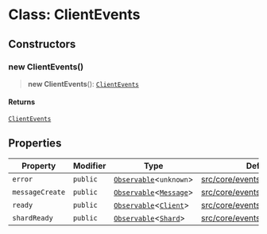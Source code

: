 # Class: ClientEvents

## Constructors

### new ClientEvents()

> **new ClientEvents**(): [`ClientEvents`](ClientEvents.mdx)

#### Returns

[`ClientEvents`](ClientEvents.mdx)

## Properties

| Property | Modifier | Type | Defined in |
| ------ | ------ | ------ | ------ |
| `error` | `public` | [`Observable`](Observable.mdx)\<`unknown`\> | [src/core/events/ClientEvents.ts:10](https://github.com/devdimer/cordium.js/blob/cfa1fbbb6bea11406ac7a0f9fe16ea54d3dc8144/src/core/events/ClientEvents.ts#L10) |
| `messageCreate` | `public` | [`Observable`](Observable.mdx)\<[`Message`](Message.mdx)\> | [src/core/events/ClientEvents.ts:9](https://github.com/devdimer/cordium.js/blob/cfa1fbbb6bea11406ac7a0f9fe16ea54d3dc8144/src/core/events/ClientEvents.ts#L9) |
| `ready` | `public` | [`Observable`](Observable.mdx)\<[`Client`](Client.mdx)\> | [src/core/events/ClientEvents.ts:7](https://github.com/devdimer/cordium.js/blob/cfa1fbbb6bea11406ac7a0f9fe16ea54d3dc8144/src/core/events/ClientEvents.ts#L7) |
| `shardReady` | `public` | [`Observable`](Observable.mdx)\<[`Shard`](Shard.mdx)\> | [src/core/events/ClientEvents.ts:8](https://github.com/devdimer/cordium.js/blob/cfa1fbbb6bea11406ac7a0f9fe16ea54d3dc8144/src/core/events/ClientEvents.ts#L8) |
